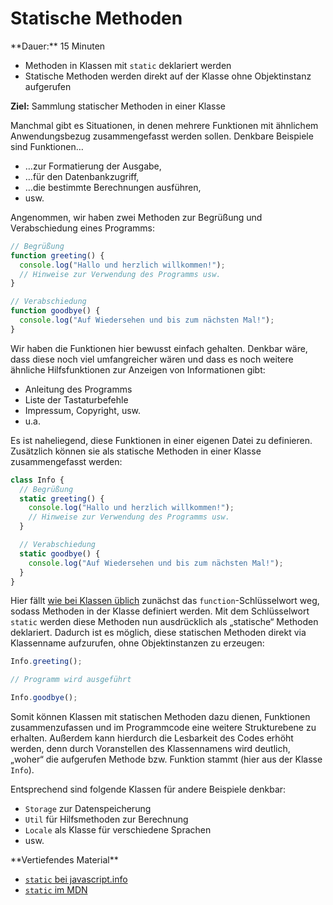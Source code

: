 
# Statische Methoden

<Callout>  
  **Dauer:** 15 Minuten

  - Methoden in Klassen mit `static` deklariert werden
  - Statische Methoden werden direkt auf der Klasse ohne Objektinstanz aufgerufen

  **Ziel:** Sammlung statischer Methoden in einer Klasse
</Callout>

Manchmal gibt es Situationen, in denen mehrere
Funktionen mit ähnlichem Anwendungsbezug 
zusammengefasst werden sollen. Denkbare
Beispiele sind Funktionen…

- …zur Formatierung der Ausgabe,
- …für den Datenbankzugriff,
- …die bestimmte Berechnungen ausführen,
- usw.

Angenommen, wir haben zwei Methoden zur 
Begrüßung und Verabschiedung eines Programms:

```js
// Begrüßung
function greeting() {
  console.log("Hallo und herzlich willkommen!");
  // Hinweise zur Verwendung des Programms usw. 
}

// Verabschiedung
function goodbye() {
  console.log("Auf Wiedersehen und bis zum nächsten Mal!");
}
```

Wir haben die Funktionen hier bewusst einfach
gehalten. Denkbar wäre, dass diese noch viel
umfangreicher wären und dass es noch weitere
ähnliche Hilfsfunktionen zur Anzeigen von
Informationen gibt:

- Anleitung des Programms
- Liste der Tastaturbefehle
- Impressum, Copyright, usw.
- u.a.

Es ist naheliegend, diese Funktionen in 
einer eigenen Datei zu definieren. Zusätzlich
können sie als statische Methoden in einer 
Klasse zusammengefasst werden:

```js
class Info {
  // Begrüßung
  static greeting() {
    console.log("Hallo und herzlich willkommen!");
    // Hinweise zur Verwendung des Programms usw. 
  }

  // Verabschiedung
  static goodbye() {
    console.log("Auf Wiedersehen und bis zum nächsten Mal!");
  }
}
```

Hier fällt [wie bei Klassen üblich](/prog/07-structure/classes) 
zunächst das `function`-Schlüsselwort weg,
sodass Methoden in der Klasse definiert werden.
Mit dem Schlüsselwort `static` werden diese
Methoden nun ausdrücklich als „statische“ Methoden 
deklariert. Dadurch ist es möglich, diese 
statischen Methoden direkt via Klassenname 
aufzurufen, ohne Objektinstanzen zu erzeugen:

```js
Info.greeting();

// Programm wird ausgeführt

Info.goodbye();
```

Somit können Klassen mit statischen Methoden
dazu dienen, Funktionen zusammenzufassen
und im Programmcode eine weitere Strukturebene
zu erhalten. Außerdem kann hierdurch die 
Lesbarkeit des Codes erhöht werden, denn durch 
Voranstellen des Klassennamens wird deutlich,
„woher“ die aufgerufen Methode bzw. Funktion 
stammt (hier aus der Klasse `Info`). 

Entsprechend sind folgende Klassen für andere
Beispiele denkbar:

- `Storage` zur Datenspeicherung
- `Util` für Hilfsmethoden zur Berechnung
- `Locale` als Klasse für verschiedene Sprachen 
- usw.

<Callout type="info">
**Vertiefendes Material**

- [`static` bei javascript.info](https://javascript.info/static-properties-methods)
- [`static` im MDN](https://developer.mozilla.org/en-US/docs/Web/JavaScript/Reference/Classes/static)
</Callout>